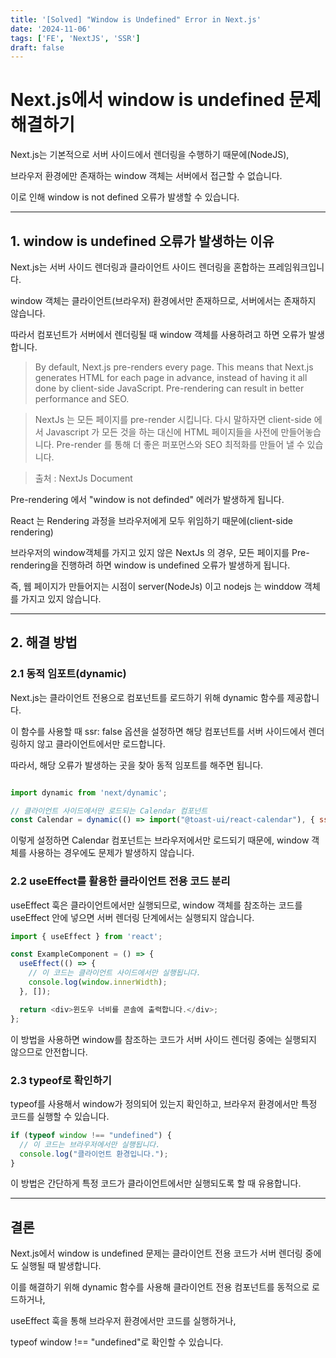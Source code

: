 ```yaml
---
title: '[Solved] "Window is Undefined" Error in Next.js'
date: '2024-11-06'
tags: ['FE', 'NextJS', 'SSR']
draft: false
---
```


# Next.js에서 window is undefined 문제 해결하기

Next.js는 기본적으로 서버 사이드에서 렌더링을 수행하기 때문에(NodeJS),

브라우저 환경에만 존재하는 window 객체는 서버에서 접근할 수 없습니다.

이로 인해 window is not defined 오류가 발생할 수 있습니다.

---

## 1. window is undefined 오류가 발생하는 이유

Next.js는 서버 사이드 렌더링과 클라이언트 사이드 렌더링을 혼합하는 프레임워크입니다.

window 객체는 클라이언트(브라우저) 환경에서만 존재하므로, 서버에서는 존재하지 않습니다.

따라서 컴포넌트가 서버에서 렌더링될 때 window 객체를 사용하려고 하면 오류가 발생합니다.

> By default, Next.js pre-renders every page.
This means that Next.js generates HTML for each page in advance, instead of having it all done by client-side JavaScript. 
Pre-rendering can result in better performance and SEO.

>NextJs 는 모든 페이지를 pre-render 시킵니다.
다시 말하자면 client-side 에서 Javascript 가 모든 것을 하는 대신에 HTML 페이지들을 사전에 만들어놓습니다.
Pre-render 를 통해 더 좋은 퍼포먼스와 SEO 최적화를 만들어 낼 수 있습니다.

>출처 : NextJs Document

Pre-rendering 에서 "window is not definded" 에러가 발생하게 됩니다.

React 는 Rendering 과정을 브라우저에게 모두 위임하기 때문에(client-side rendering)

브라우저의 window객체를 가지고 있지 않은 NextJs 의 경우, 모든 페이지를 Pre-rendering을 진행하려 하면 window is undefined 오류가 발생하게 됩니다.

즉, 웹 페이지가 만들어지는 시점이 server(NodeJs) 이고 nodejs 는 winddow 객체를 가지고 있지 않습니다. 

---

## 2. 해결 방법

### 2.1 동적 임포트(dynamic)

Next.js는 클라이언트 전용으로 컴포넌트를 로드하기 위해 dynamic 함수를 제공합니다.

이 함수를 사용할 때 ssr: false 옵션을 설정하면 해당 컴포넌트를 서버 사이드에서 렌더링하지 않고 클라이언트에서만 로드합니다.

따라서, 해당 오류가 발생하는 곳을 찾아 동적 임포트를 해주면 됩니다.
    
``` javascript

import dynamic from 'next/dynamic';    

// 클라이언트 사이드에서만 로드되는 Calendar 컴포넌트
const Calendar = dynamic(() => import("@toast-ui/react-calendar"), { ssr: false });

```

이렇게 설정하면 Calendar 컴포넌트는 브라우저에서만 로드되기 때문에, window 객체를 사용하는 경우에도 문제가 발생하지 않습니다.

### 2.2 useEffect를 활용한 클라이언트 전용 코드 분리

useEffect 훅은 클라이언트에서만 실행되므로, window 객체를 참조하는 코드를 useEffect 안에 넣으면 서버 렌더링 단계에서는 실행되지 않습니다.

```javascript
import { useEffect } from 'react';

const ExampleComponent = () => {
  useEffect(() => {
    // 이 코드는 클라이언트 사이드에서만 실행됩니다.
    console.log(window.innerWidth);
  }, []);

  return <div>윈도우 너비를 콘솔에 출력합니다.</div>;
};
```

이 방법을 사용하면 window를 참조하는 코드가 서버 사이드 렌더링 중에는 실행되지 않으므로 안전합니다.

### 2.3 typeof로 확인하기

typeof를 사용해서 window가 정의되어 있는지 확인하고, 브라우저 환경에서만 특정 코드를 실행할 수 있습니다.

``` javascript
if (typeof window !== "undefined") {
  // 이 코드는 브라우저에서만 실행됩니다.
  console.log("클라이언트 환경입니다.");
}
```
이 방법은 간단하게 특정 코드가 클라이언트에서만 실행되도록 할 때 유용합니다.

--- 

## 결론

Next.js에서 window is undefined 문제는 클라이언트 전용 코드가 서버 렌더링 중에도 실행될 때 발생합니다.

이를 해결하기 위해 dynamic 함수를 사용해 클라이언트 전용 컴포넌트를 동적으로 로드하거나,

useEffect 훅을 통해 브라우저 환경에서만 코드를 실행하거나,

typeof window !== "undefined"로 확인할 수 있습니다.


